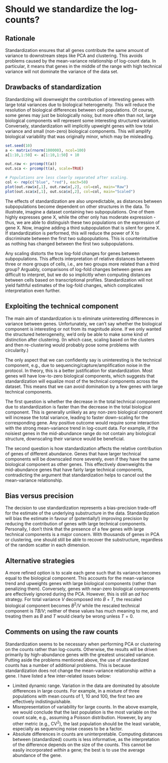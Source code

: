 # Should we standardize the log-counts?

## Rationale

Standardization ensures that all genes contribute the same amount of variance to downstream steps like PCA and clustering.
This avoids problems caused by the mean-variance relationship of log-count data.
In particular, it means that genes in the middle of the range with high technical variance will not dominate the variance of the data set.

## Drawbacks of standardization

Standardizing will downweight the contribution of interesting genes with large total variances due to biological heterogeneity. 
This will reduce the resolution of biological differences between cell populations.
Of course, some genes may just be biologically noisy, but more often than not, large biological components will represent some interesting structured variation.
Conversely, standardization will implicitly upweight genes with low total variance and small (non-zero) biological components.
This will amplify biological variability that was originally minor, which may be misleading.

```r
set.seed(10)
a <- matrix(rnorm(100000), ncol=100)
a[1:10,1:50] <- a[1:10,1:50] + 10

out.raw <- prcomp(t(a))
out.sca <- prcomp(t(a), scale=TRUE)

# Populations are less clearly separated after scaling.
col <- rep(c("blue", "red"), each=50)
plot(out.raw$x[,1], out.raw$x[,2], col=col, main="Raw")
plot(out.sca$x[,1], out.sca$x[,2], col=col, main="Scaled")
```

The effects of standardization are also unpredictable, as distances between subpopulations become dependent on other structures in the data.
To illustrate, imagine a dataset containing two subpopulations.
One of them highly expresses gene X, while the other only has moderate expression - thus, we are able to distinguish these two populations on the expression of gene X.
Now, imagine adding a third subpopulation that is silent for gene X.
If standardization is performed, this will reduce the power of X to discriminate between the first two subpopulations.
This is counterintuitive as nothing has changed between the first two subpopulations.

Any scaling distorts the true log-fold changes for genes between subpopulations.
This affects interpretation of relative distances between three or more groups of cells, i.e., are two groups more related than a third group?
Arguably, comparisons of log-fold changes between genes are difficult to interpret, 
but we do so implicitly when computing distances between cells based on transcriptional profiles. 
Standardization will not yield faithful estimates of the log-fold changes, which complicates interpretation even further.

## Exploiting the technical component

The main aim of standardization is to eliminate uninteresting differences in variance between genes.
Unfortunately, we can't say whether the biological component is interesting or not from its magnitude alone.
If we only wanted the structured heterogeneity, we'd only be able to make some kind of distinction after clustering.
(In which case, scaling based on the clusters and then re-clustering would probably pose some problems with circularity.)

The only aspect that we can confidently say is uninteresting is the technical component, e.g., due to sequencing/capture/amplification noise in the protocol.
In theory, this is a better justification for standardization.
Most genes will have low-to-zero biological components, which suggests that standardization will equalize most of the technical components across the dataset.
This means that we can avoid domination by a few genes with large technical components.

The first question is whether the decrease in the total technical component due to standardization is faster than the decrease in the total biological component.
This is generally unlikely as any non-zero biological component will increase the total variance, leading to faster down-scaling for the corresponding gene.
Any positive outcome would require some interaction with the strong mean-variance trend in log-count data.
For example, if the noisiest genes in the mid-abundance range do not contain any biological structure, downscaling their variance would be beneficial.

The second question is how standardization affects the relative contribution of genes of different abundance.
Genes that have larger technical components will be downscaled more severely, even if they have the same biological component as other genes.
This effectively downweights the mid-abundance genes that have fairly large technical components,
contradicting the argument that standardization helps to cancel out the mean-variance relationship.

## Bias versus precision

The decision to use standardization represents a bias-precision trade-off for the estimate of the underlying substructure in the data.
Standardization will bias the estimate in favour of (potentially!) improving precision by reducing the contribution of genes with large technical components.
Personally, I don't think that the presence of a few genes with large technical components is a major concern.
With thousands of genes in PCA or clustering, one should still be able to recover the substructure, regardless of the random scatter in each dimension.

## Alternative strategies

A more refined option is to scale each gene such that its variance becomes equal to the biological component.
This accounts for the mean-variance trend and upweights genes with large biological components (rather than penalizing them).
Conversely, genes with near-zero biological components are effectively ignored during the PCA.
However, this is still an _ad hoc_ strategy.
For total variance $V$ decomposed into $B + T$, the rescaled biological component becomes $B^2/V$ while the rescaled technical component is $TB/V$;
neither of these values has much meaning to me, and treating them as $B$ and $T$ would clearly be wrong unless $T = 0$.

## Comments on using the raw counts

Standardization seems to be necessary when performing PCA or clustering on the counts rather than log-counts.
Otherwise, the results will be driven primarily by high-abundance genes with the greatest unscaled variance.
Putting aside the problems mentioned above, the use of standardized counts has a number of additional problems.
This is because standardization does not change the mean-variance relationship _within_ a gene.
I have listed a few inter-related issues below:

- Limited dynamic range.
Variation in the data are dominated by absolute differences in large counts.
For example, in a mixture of three populations with mean counts of 1, 10 and 100, the first two are effectively indistinguishable.
- Misrepresentation of variability for large counts.
In the above example, we would conclude that the last population is the most variable on the count scale, e.g., assuming a Poisson distribution.
However, by any other metric (e.g., CV^2^), the last population should be the least variable, especially as sequencing noise ceases to be a factor.
- Absolute differences in counts are uninterpretable.
Computing distances between (standardized) counts is less informative, as the interpretation of the difference depends on the size of the counts.
This cannot be easily incorporated _within_ a gene; the best is to use the average abundance of the gene.






